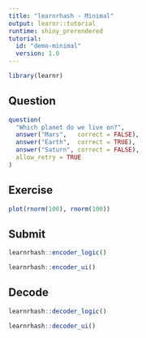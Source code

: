 ```yaml
---
title: "learnrhash - Minimal"
output: learnr::tutorial
runtime: shiny_prerendered
tutorial:
  id: "demo-minimal"
  version: 1.0
---
```


```r
library(learnr)
```

## Question

```r
question(
  "Which planet do we live on?",
  answer("Mars",   correct = FALSE),
  answer("Earth",  correct = TRUE),
  answer("Saturn", correct = FALSE),
  allow_retry = TRUE
)
```


## Exercise

```r
plot(rnorm(100), rnorm(100))
```

## Submit

```r
learnrhash::encoder_logic()
```

```r
learnrhash::encoder_ui()
```

## Decode

```r
learnrhash::decoder_logic()
```

```r
learnrhash::decoder_ui()
```
